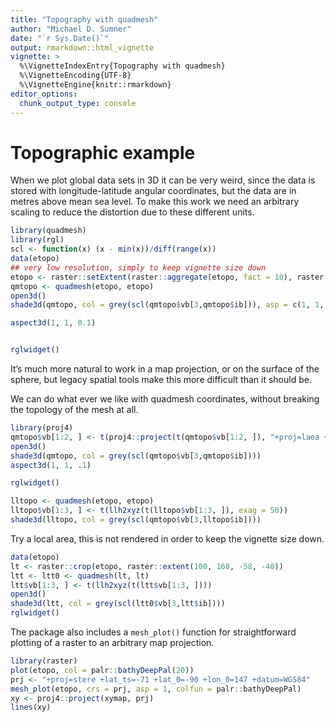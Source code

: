 ```yaml
---
title: "Topography with quadmesh"
author: "Michael D. Sumner"
date: "`r Sys.Date()`"
output: rmarkdown::html_vignette
vignette: >
  %\VignetteIndexEntry{Topography with quadmesh}
  %\VignetteEncoding{UTF-8}
  %\VignetteEngine{knitr::rmarkdown}
editor_options: 
  chunk_output_type: console
---
```


# Topographic example

When we plot global data sets in 3D it can be very weird, since the data is stored with longitude-latitude angular coordinates, but the data are in metres above mean sea level. To make this work we need an arbitrary scaling to reduce the distortion due to these different units. 

```r
library(quadmesh)
library(rgl)
scl <- function(x) (x - min(x))/diff(range(x))
data(etopo)
## very low resolution, simply to keep vignette size down
etopo <- raster::setExtent(raster::aggregate(etopo, fact = 10), raster::extent(etopo))
qmtopo <- quadmesh(etopo, etopo)
open3d()
shade3d(qmtopo, col = grey(scl(qmtopo$vb[3,qmtopo$ib])), asp = c(1, 1, 0.0001))

aspect3d(1, 1, 0.1)


rglwidget()
```

It's much more natural to work in a map projection, or on the surface of the sphere, but legacy spatial tools make this more difficult than it should be. 

We can do what ever we like with quadmesh coordinates, without breaking the topology of the mesh at all. 

```r

library(proj4)
qmtopo$vb[1:2, ] <- t(proj4::project(t(qmtopo$vb[1:2, ]), "+proj=laea +datum=WGS84 +lat_0=-90"))
open3d()
shade3d(qmtopo, col = grey(scl(qmtopo$vb[3,qmtopo$ib])))
aspect3d(1, 1, .1)

rglwidget()

lltopo <- quadmesh(etopo, etopo)
lltopo$vb[1:3, ] <- t(llh2xyz(t(lltopo$vb[1:3, ]), exag = 50))
shade3d(lltopo, col = grey(scl(qmtopo$vb[3,lltopo$ib])))

```


Try a local area, this is not rendered in order to keep the vignette size down. 

```r
data(etopo)
lt <- raster::crop(etopo, raster::extent(100, 168, -58, -40))
ltt <- ltt0 <- quadmesh(lt, lt)
ltt$vb[1:3, ] <- t(llh2xyz(t(ltt$vb[1:3, ])))
open3d()
shade3d(ltt, col = grey(scl(ltt0$vb[3,ltt$ib])))
rglwidget()
```

The package also includes a `mesh_plot()` function for straightforward plotting of a raster to an arbitrary map projection. 

```r
library(raster)
plot(etopo, col = palr::bathyDeepPal(20))
prj <- "+proj=stere +lat_ts=-71 +lat_0=-90 +lon_0=147 +datum=WGS84"
mesh_plot(etopo, crs = prj, asp = 1, colfun = palr::bathyDeepPal)
xy <- proj4::project(xymap, prj)
lines(xy)


```
